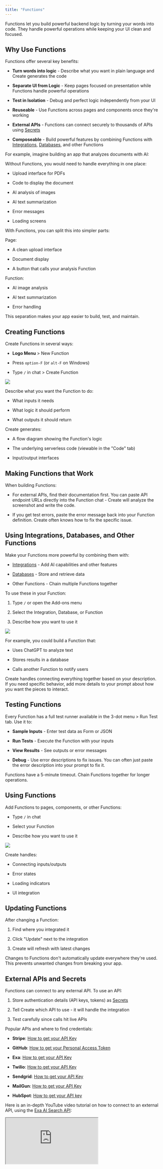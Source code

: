 ```yaml
---
title: "Functions"
---
```


Functions let you build powerful backend logic by turning your words into code. They handle powerful operations while keeping your UI clean and focused.

## Why Use Functions

Functions offer several key benefits:

* **Turn words into logic** - Describe what you want in plain language and Create generates the code

* **Separate UI from Logic** - Keep pages focused on presentation while Functions handle powerful operations

* **Test in Isolation** - Debug and perfect logic independently from your UI

* **Reuseable** - Use Functions across pages and components once they're working

* **External APIs** - Functions can connect securely to thousands of APIs using [Secrets](#secrets)

* **Composeable** - Build powerful features by combining Functions with [Integrations](/builder/integrations), [Databases](/builder/databases), and other Functions

For example, imagine building an app that analyzes documents with AI:

Without Functions, you would need to handle everything in one place:

* Upload interface for PDFs

* Code to display the document

* AI analysis of images

* AI text summarization

* Error messages

* Loading screens

With Functions, you can split this into simpler parts:

Page:

* A clean upload interface

* Document display

* A button that calls your analysis Function

Function:

* AI image analysis

* AI text summarization

* Error handling

This separation makes your app easier to build, test, and maintain.

## Creating Functions

Create Functions in several ways:

* **Logo Menu** > New Function

* Press `option-F` (or `alt-F` on Windows)

* Type `/` in chat > Create Function

<Frame caption="Creating a new Function">
  <img src="/images/functions/new.gif" />
</Frame>


Describe what you want the Function to do:

* What inputs it needs

* What logic it should perform

* What outputs it should return

Create generates:

* A flow diagram showing the Function's logic

* The underlying serverless code (viewable in the "Code" tab)

* Input/output interfaces

## Making Functions that Work

When building Functions:

* For external APIs, find their documentation first. You can paste API endpoint URLs directly into the Function chat - Create will analyze the screenshot and write the code.

* If you get test errors, paste the error message back into your Function definition. Create often knows how to fix the specific issue.

## Using Integrations, Databases, and Other Functions

Make your Functions more powerful by combining them with:

* [Integrations](/builder/integrations) - Add AI capabilities and other features

* [Databases](/builder/databases) - Store and retrieve data

* Other Functions - Chain multiple Functions together

To use these in your Function:

1. Type `/` or open the Add-ons menu

2. Select the Integration, Database, or Function

3. Describe how you want to use it

<Frame caption="Using an integration in a Function">
  <img src="/images/functions/use-integration.gif" />
</Frame>

For example, you could build a Function that:

* Uses ChatGPT to analyze text

* Stores results in a database

* Calls another Function to notify users

Create handles connecting everything together based on your description. If you need specific behavior, add more details to your prompt about how you want the pieces to interact.

## Testing Functions

Every Function has a full test runner available in the 3-dot menu > Run Test tab. Use it to:

* **Sample Inputs** - Enter test data as Form or JSON

* **Run Tests** - Execute the Function with your inputs

* **View Results** - See outputs or error messages

* **Debug** - Use error descriptions to fix issues. You can often just paste the error description into your prompt to fix it.

Functions have a 5-minute timeout. Chain Functions together for longer operations.

## Using Functions

Add Functions to pages, components, or other Functions:

* Type `/` in chat

* Select your Function

* Describe how you want to use it

<Frame caption="Using a Function">
  <img src="/images/functions/use-in-page.gif" />
</Frame>

Create handles:

* Connecting inputs/outputs

* Error states

* Loading indicators

* UI integration

## Updating Functions

After changing a Function:

1. Find where you integrated it

2. Click "Update" next to the integration

3. Create will refresh with latest changes

Changes to Functions don't automatically update everywhere they're used. This prevents unwanted changes from breaking your app.

## External APIs and Secrets

Functions can connect to any external API. To use an API:

1. Store authentication details (API keys, tokens) as [Secrets](#secrets)

2. Tell Create which API to use - it will handle the integration

3. Test carefully since calls hit live APIs

Popular APIs and where to find credentials:

* **Stripe**: [How to get your API Key](https://docs.stripe.com/keys)

* **GitHub**: [How to get your Personal Access Token](https://github.com/settings/tokens)

* **Exa**: [How to get your API Key](https://docs.exa.ai/reference/getting-started)

* **Twilio**: [How to get your API Key](https://www.twilio.com/docs/iam/api-keys)

* **Sendgrid**: [How to get your API Key](https://www.twilio.com/docs/sendgrid/ui/account-and-settings/api-keys)

* **MailGun**: [How to get your API Key](https://help.mailgun.com/hc/en-us/articles/203380100-Where-can-I-find-my-API-keys-and-SMTP-credentials)

* **HubSpot**: [How to get your API key](https://knowledge.hubspot.com/integrations/how-do-i-get-my-hubspot-api-key)

Here is an in-depth YouTube video tutorial on how to connect to an external API, using the [Exa AI Search API](https://exa.ai/):

<div className="relative aspect-video">
  <iframe
    src="https://www.youtube.com/embed/Le_b7AORg-A"
    title="Create Tutorial: Connecting to External APIs"
    className="absolute top-0 left-0 w-full h-full"
    allow="accelerometer; autoplay; clipboard-write; encrypted-media; gyroscope; picture-in-picture; web-share"
    allowFullScreen
  />
</div>

You can also use Zapier, Make, and other platforms that connect to APIs by using their "webhook" triggers. Here's a YouTube video with the steps:

<div className="relative aspect-video">
  <iframe
    src="https://www.youtube.com/embed/BJvJHMUXSSM"
    title="How to make a tool that uses Zapier in Create"
    className="absolute top-0 left-0 w-full h-full"
    allow="accelerometer; autoplay; clipboard-write; encrypted-media; gyroscope; picture-in-picture; web-share"
    allowFullScreen
  />
</div>


## Secrets

Secrets securely store sensitive data like API keys and passwords. They're available to all Functions in your project.

To add a Secret:

1. Open the "Secrets" panel in any Function

2. Click "+ Add a new secret"

3. Name it clearly (e.g. "Stripe API Key")

4. Enter the secret value

![](https://docs.create.xyz/~gitbook/image?url=https%3A%2F%2Fgithub.com%2FCreate-Inc%2Fdocs%2Fblob%2Fmain%2F.gitbook%2Fassets%2FScreenshot%25202024-05-23%2520at%25203.17.24%2520PM.png\&width=768\&dpr=4\&quality=100\&sign=d1ef5369\&sv=2)

Create automatically uses well-named secrets when generating Function code. For example, if you have a "Stripe API Key" secret and mention Stripe in your prompt, Create will use that key securely.

<Info>
When using popular APIs like Stripe or Twilio, Create will often ask for specific secret names in chat (e.g. "Stripe Secret Key"). Use these as hints for what credentials you need.
</Info>

Supported secret types:

* API Keys

* Access Tokens

* Basic Auth Credentials

* Bearer Tokens

Note: OAuth tokens aren't supported since they require refresh flows.

## Publishing

When ready to launch:

1. Click **Publish** in top right

2. Choose Functions to publish

3. Set routes if needed (all Function routes start with /api)

4. Enable/disable as needed

Published Functions are locked versions your published app uses. Continue development without breaking live features.

<Tip>
Need help? [Join our Discord](https://create.xyz/discord) and post in #help-me-build
</Tip>


